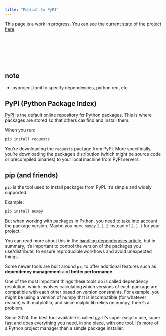 ```yaml
---
title: "Publish to PyPI"
---
```


This page is a work in progress. You can see the current state of the project [here](https://github.com/y-sunflower/python-packaging-essentials).


<br>
<br>
<br>
<br>
<br>

## note

- pyproject.toml to specify dependencies, python req, etc

## PyPI (Python Package Index)

[PyPI](https://pypi.org) is the default online repository for Python packages. This is where packages are stored so that others can find and install them.

When you run:

```bash
pip install requests
```

You’re downloading the `requests` package from PyPI. More specifically, you’re downloading the package's distribution (which might be source code or precompiled binaries) to your local machine from PyPI servers.


## pip (and friends)

`pip` is the tool used to install packages from PyPI. It’s simple and widely supported.

Example:

```bash
pip install numpy
```

But when working with packages in Python, you need to take into account the package version. Maybe you need `numpy` `2.1.2` instead of `2.1.1` for your project.

You can read more about this in the [handling dependencies article](./handling-dependencies.html), but in summary, it's important to control the version of the packages you use/distribute, to ensure reproducible workflows and avoid unexpected things.

Some newer tools are built around `pip` to offer additional features such as **dependency management** and **better performance**.

One of the most important things these tools do is called dependency resolution, which involves calculating which versions of each package are compatible with each other based on version constraints. For example, you might be using a version of numpy that is incompatible (for whatever reason) with matplotlib, and since matplotlib relies on numpy, there's a problem.

Since 2024, the best tool available is called [uv](https://docs.astral.sh/uv/). It's super easy to use, super fast and does everything you need, in one place, with one tool. It's more of a Python project manager than a simple package installer.
